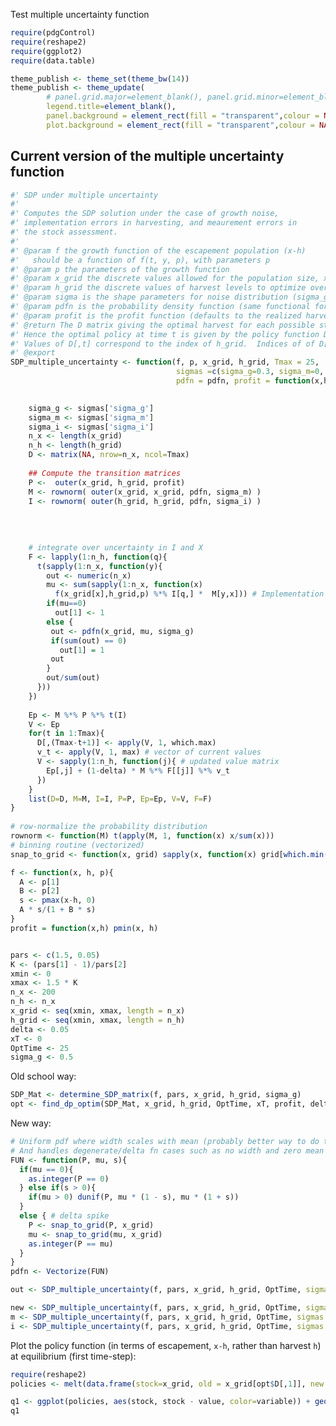 Test multiple uncertainty function

  
```r
require(pdgControl)
require(reshape2)
require(ggplot2)
require(data.table)
````

```r
theme_publish <- theme_set(theme_bw(14))
theme_publish <- theme_update(
        # panel.grid.major=element_blank(), panel.grid.minor=element_blank(),
        legend.title=element_blank(), 
        panel.background = element_rect(fill = "transparent",colour = NA), 
        plot.background = element_rect(fill = "transparent",colour = NA))
```



## Current version of the multiple uncertainty function

```r
#' SDP under multiple uncertainty
#'
#' Computes the SDP solution under the case of growth noise, 
#' implementation errors in harvesting, and meaurement errors in 
#' the stock assessment.  
#'
#' @param f the growth function of the escapement population (x-h)
#'   should be a function of f(t, y, p), with parameters p
#' @param p the parameters of the growth function
#' @param x_grid the discrete values allowed for the population size, x
#' @param h_grid the discrete values of harvest levels to optimize over
#' @param sigma is the shape parameters for noise distribution (sigma_g, sigma_m, sigma_i) (default is no noise)
#' @param pdfn is the probability density function (same functional form is used for growth, measure, implement).  (Default is uniform)
#' @param profit is the profit function (defaults to the realized harvest)
#' @return The D matrix giving the optimal harvest for each possible state in each timestep.  
#' Hence the optimal policy at time t is given by the policy function D[,t].  
#' Values of D[,t] correspond to the index of h_grid.  Indices of of D[,t] correspond to states in y_grid.  
#' @export
SDP_multiple_uncertainty <- function(f, p, x_grid, h_grid, Tmax = 25,
                                     sigmas =c(sigma_g=0.3, sigma_m=0, sigma_i=0), 
                                     pdfn = pdfn, profit = function(x,h) pmin(x, h)){
  

    sigma_g <- sigmas['sigma_g']      
    sigma_m <- sigmas['sigma_m']
    sigma_i <- sigmas['sigma_i']
    n_x <- length(x_grid)
    n_h <- length(h_grid)
    D <- matrix(NA, nrow=n_x, ncol=Tmax)  
            
    ## Compute the transition matrices 
    P <-  outer(x_grid, h_grid, profit) 
    M <- rownorm( outer(x_grid, x_grid, pdfn, sigma_m) )
    I <- rownorm( outer(h_grid, h_grid, pdfn, sigma_i) )
    
    
    
    
    # integrate over uncertainty in I and X 
    F <- lapply(1:n_h, function(q){  
      t(sapply(1:n_x, function(y){
        out <- numeric(n_x)
        mu <- sum(sapply(1:n_x, function(x)
          f(x_grid[x],h_grid,p) %*% I[q,] *  M[y,x])) # Implementation & Measurement error
        if(mu==0)
          out[1] <- 1   
        else {
         out <- pdfn(x_grid, mu, sigma_g)
         if(sum(out) == 0)
           out[1] = 1
         out
        }
        out/sum(out)
      }))
    })
    
    Ep <- M %*% P %*% t(I)
    V <- Ep
    for(t in 1:Tmax){
      D[,(Tmax-t+1)] <- apply(V, 1, which.max)
      v_t <- apply(V, 1, max) # vector of current values
      V <- sapply(1:n_h, function(j){ # updated value matrix
        Ep[,j] + (1-delta) * M %*% F[[j]] %*% v_t
      })
    }
    list(D=D, M=M, I=I, P=P, Ep=Ep, V=V, F=F)
}
  
# row-normalize the probability distribution
rownorm <- function(M) t(apply(M, 1, function(x) x/sum(x)))
# binning routine (vectorized)
snap_to_grid <- function(x, grid) sapply(x, function(x) grid[which.min(abs(grid - x))])   
```

 

``` r
f <- function(x, h, p){
  A <- p[1] 
  B <- p[2] 
  s <- pmax(x-h, 0)
  A * s/(1 + B * s)
}
profit = function(x,h) pmin(x, h)


pars <- c(1.5, 0.05)
K <- (pars[1] - 1)/pars[2]
xmin <- 0
xmax <- 1.5 * K
n_x <- 200
n_h <- n_x
x_grid <- seq(xmin, xmax, length = n_x)  
h_grid <- seq(xmin, xmax, length = n_h)
delta <- 0.05
xT <- 0
OptTime <- 25
sigma_g <- 0.5
````


  
Old school way:

``` r
SDP_Mat <- determine_SDP_matrix(f, pars, x_grid, h_grid, sigma_g)
opt <- find_dp_optim(SDP_Mat, x_grid, h_grid, OptTime, xT, profit, delta, reward=0)
````


New way: 

```r
# Uniform pdf where width scales with mean (probably better way to do that)
# And handles degenerate/delta fn cases such as no width and zero mean
FUN <- function(P, mu, s){
  if(mu == 0){
    as.integer(P == 0)
  } else if(s > 0){
    if(mu > 0) dunif(P, mu * (1 - s), mu * (1 + s))
  }
  else { # delta spike
    P <- snap_to_grid(P, x_grid)
    mu <- snap_to_grid(mu, x_grid)
    as.integer(P == mu)
  }
}
pdfn <- Vectorize(FUN)
```

```r
out <- SDP_multiple_uncertainty(f, pars, x_grid, h_grid, OptTime, sigmas = c(sigma_g=0.3, sigma_m=0.3, sigma_i=0.3), pdfn=pdfn)  
```

```r
new <- SDP_multiple_uncertainty(f, pars, x_grid, h_grid, OptTime, sigmas = c(sigma_g=0.3, sigma_m=0, sigma_i=0), pdfn=pdfn)  
m <- SDP_multiple_uncertainty(f, pars, x_grid, h_grid, OptTime, sigmas = c(sigma_g=0.3, sigma_m=0.3, sigma_i=0), pdfn=pdfn)  
i <- SDP_multiple_uncertainty(f, pars, x_grid, h_grid, OptTime, sigmas = c(sigma_g=0.3, sigma_m=0, sigma_i=0.3), pdfn=pdfn)  
```

Plot the policy function (in terms of escapement, `x-h`, rather than harvest `h`) at equilibrium (first time-step):

```r
require(reshape2)
policies <- melt(data.frame(stock=x_grid, old = x_grid[opt$D[,1]], new = x_grid[new$D[,1]], meas = x_grid[m$D[,1]], imp = x_grid[i$D[,1]]), id="stock")
```

```r
q1 <- ggplot(policies, aes(stock, stock - value, color=variable)) + geom_point() + xlab("stock size") + ylab("escapement") 
q1
```

